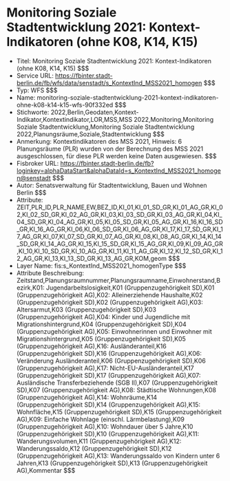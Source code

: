 # Monitoring Soziale Stadtentwicklung 2021: Kontext-Indikatoren (ohne K08, K14, K15)
- Titel: Monitoring Soziale Stadtentwicklung 2021: Kontext-Indikatoren (ohne K08, K14, K15) $$$
- Service URL: https://fbinter.stadt-berlin.de/fb/wfs/data/senstadt/s_KontextInd_MSS2021_homogen $$$
- Typ: WFS $$$
- Name: monitoring-soziale-stadtentwicklung-2021-kontext-indikatoren-ohne-k08-k14-k15-wfs-90f332ed $$$
- Stichworte: 2022,Berlin,Geodaten,Kontext-Indikator,Kontextindikator,LOR,MSS,MSS 2022,Monitoring,Monitoring Soziale Stadtentwicklung,Monitoring Soziale Stadtentwicklung 2022,Planungsräume,Soziale,Stadtentwicklung $$$
- Anmerkung: Kontextindikatoren des MSS 2021, Hinweis: 6 Planungsräume (PLR) wurden von der Berechnung des MSS 2021 ausgeschlossen, für diese PLR werden keine Daten ausgewiesen. $$$
- Fisbroker URL: https://fbinter.stadt-berlin.de/fb?loginkey=alphaDataStart&alphaDataId=s_KontextInd_MSS2021_homogen@senstadt $$$
- Autor: Senatsverwaltung für Stadtentwicklung, Bauen und Wohnen Berlin $$$
- Attribute: ZEIT,PLR_ID,PLR_NAME,EW,BEZ_ID,KI_01,KI_01_SD_GR,KI_01_AG_GR,KI_02,KI_02_SD_GR,KI_02_AG_GR,KI_03,KI_03_SD_GR,KI_03_AG_GR,KI_04,KI_04_SD_GR,KI_04_AG_GR,KI_05,KI_05_SD_GR,KI_05_AG_GR,KI_16,KI_16_SD_GR,KI_16_AG_GR,KI_06,KI_06_SD_GR,KI_06_AG_GR,KI_17,KI_17_SD_GR,KI_17_AG_GR,KI_07,KI_07_SD_GR,KI_07_AG_GR,KI_08,KI_08_AG_GR,KI_14,KI_14_SD_GR,KI_14_AG_GR,KI_15,KI_15_SD_GR,KI_15_AG_GR,KI_09,KI_09_AG_GR,KI_10,KI_10_SD_GR,KI_10_AG_GR,KI_11,KI_11_AG_GR,KI_12,KI_12_SD_GR,KI_12_AG_GR,KI_13,KI_13_SD_GR,KI_13_AG_GR,KOM,geom $$$
- Layer Name: fis:s_KontextInd_MSS2021_homogenType $$$
- Attribute Beschreibung: Zeitstand,Planungsraumnummer,Planungsraumname,Einwohnerstand,Bezirk,K01: Jugendarbeitslosigkeit,K01 (Gruppenzugehörigkeit SD),K01 (Gruppenzugehörigkeit AG),K02: Alleinerziehende Haushalte,K02 (Gruppenzugehörigkeit SD),K02 (Gruppenzugehörigkeit AG),K03: Altersarmut,K03 (Gruppenzugehörigkeit SD),K03 (Gruppenzugehörigkeit AG),K04: Kinder und Jugendliche mit Migrationshintergrund,K04 (Gruppenzugehörigkeit SD),K04 (Gruppenzugehörigkeit AG),K05: Einwohnerinnen und Einwohner mit Migrationshintergrund,K05 (Gruppenzugehörigkeit SD),K05 (Gruppenzugehörigkeit AG),K16: Ausländeranteil,K16 (Gruppenzugehörigkeit SD),K16 (Gruppenzugehörigkeit AG),K06: Veränderung Ausländeranteil,K06 (Gruppenzugehörigkeit SD),K06 (Gruppenzugehörigkeit AG),K17: Nicht-EU-Ausländeranteil,K17 (Gruppenzugehörigkeit SD),K17 (Gruppenzugehörigkeit AG),K07: Ausländische Transferbeziehende (SGB II),K07 (Gruppenzugehörigkeit SD),K07 (Gruppenzugehörigkeit AG),K08: Städtische Wohnungen,K08 (Gruppenzugehörigkeit AG),K14: Wohnräume,K14 (Gruppenzugehörigkeit SD),K14 (Gruppenzugehörigkeit AG),K15: Wohnfläche,K15 (Gruppenzugehörigkeit SD),K15 (Gruppenzugehörigkeit AG),K09: Einfache Wohnlage (einschl. Lärmbelastung),K09 (Gruppenzugehörigkeit AG),K10: Wohndauer über 5 Jahre,K10 (Gruppenzugehörigkeit SD),K10 (Gruppenzugehörigkeit AG),K11: Wanderungsvolumen,K11 (Gruppenzugehörigkeit AG),K12: Wanderungssaldo,K12 (Gruppenzugehörigkeit SD),K12 (Gruppenzugehörigkeit AG),K13: Wanderungssaldo von Kindern unter 6 Jahren,K13 (Gruppenzugehörigkeit SD),K13 (Gruppenzugehörigkeit AG),Kommentar $$$
